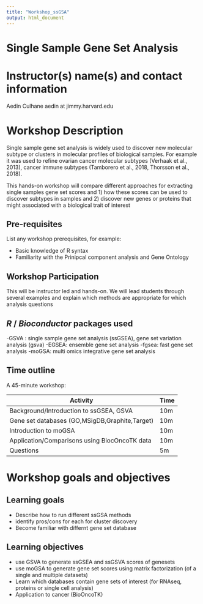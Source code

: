 ```yaml
---
title: "Workshop_ssGSA"
output: html_document
---
```

# Single Sample Gene Set Analysis 

# Instructor(s) name(s) and contact information

Aedin Culhane aedin at jimmy.harvard.edu

# Workshop Description
Single sample gene set analysis is widely used to discover new molecular subtype or clusters in molecular profiles of biological samples. For example it was used to refine ovarian cancer molecular subtypes (Verhaak et al., 2013), cancer immune subtypes (Tamborero et al., 2018, Thorsson et al., 2018). 

This hands-on workshop will compare different approaches for extracting single samples gene set scores and 1) how these scores can be used to discover subtypes in samples and 2) discover new genes or proteins that might associated with a biological trait of interest 

## Pre-requisites

List any workshop prerequisites, for example:

* Basic knowledge of R syntax
* Familiarity with the Prinipcal component analysis and Gene Ontology



## Workshop Participation

This will be instructor led and hands-on.  We will lead students through several examples and explain which methods are appropriate for which analysis questions

## _R_ / _Bioconductor_ packages used

-GSVA : single sample gene set analysis (ssGSEA), gene set variation analysis (gsva) 
-EGSEA: ensemble gene set analysis
-fgsea: fast gene set analysis
-moGSA: multi omics integrative gene set analysis

## Time outline

A 45-minute workshop:

| Activity                                               | Time |
|--------------------------------------------------------|------|
| Background/Introduction to ssGSEA, GSVA                | 10m  |
| Gene set databases (GO,MSigDB,Graphite,Target)         | 10m |
| Introduction to moGSA                                  | 10m |
| Application/Comparisons using BiocOncoTK data          | 10m |
| Questions                                              | 5m  |

# Workshop goals and objectives


## Learning goals

* Describe how to run different ssGSA methods
* identify pros/cons for each for cluster discovery
* Become familiar with differnt gene set database 


## Learning objectives

* use GSVA to generate ssGSEA and ssGSVA scores of genesets
* use moGSA to generate gene set scores using matrix factorization (of a single and multiple datasets)
* Learn which databases contain gene sets of interest (for RNAseq, proteins or single cell analysis)
* Application to cancer (BioOncoTK)

